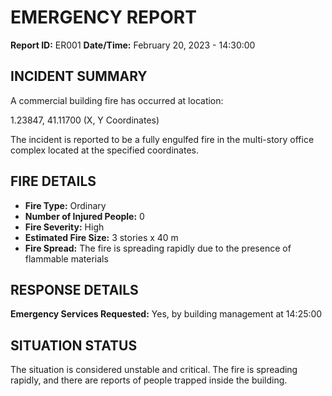 # EMERGENCY REPORT

**Report ID:** ER001
**Date/Time:** February 20, 2023 - 14:30:00

## INCIDENT SUMMARY

A commercial building fire has occurred at location:

1.23847, 41.11700 (X, Y Coordinates)

The incident is reported to be a fully engulfed fire in the multi-story office complex located at the specified coordinates.

## FIRE DETAILS

* **Fire Type:** Ordinary
* **Number of Injured People:** 0
* **Fire Severity:** High
* **Estimated Fire Size:** 3 stories x 40 m
* **Fire Spread:** The fire is spreading rapidly due to the presence of flammable materials

## RESPONSE DETAILS

**Emergency Services Requested:** Yes, by building management at 14:25:00

## SITUATION STATUS

The situation is considered unstable and critical. The fire is spreading rapidly, and there are reports of people trapped inside the building.
